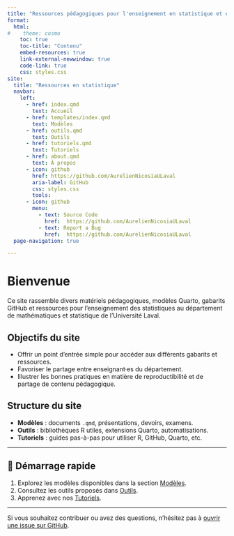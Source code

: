 ```yaml
---
title: "Ressources pédagogiques pour l'enseignement en statistique et en sciences des données"
format:
  html:
#    theme: cosmo
    toc: true
    toc-title: "Contenu"
    embed-resources: true
    link-external-newwindow: true
    code-link: true
    css: styles.css
site:
  title: "Ressources en statistique"
  navbar:
    left:
      - href: index.qmd
        text: Accueil
      - href: templates/index.qmd
        text: Modèles
      - href: outils.qmd
        text: Outils
      - href: tutoriels.qmd
        text: Tutoriels
      - href: about.qmd
        text: À propos
      - icon: github
        href: https://github.com/AurelienNicosiaULaval
        aria-label: GitHub
        css: styles.css
        tools:
      - icon: github
        menu:
          - text: Source Code
            href:  https://github.com/AurelienNicosiaULaval
          - text: Report a Bug
            href:  https://github.com/AurelienNicosiaULaval
  page-navigation: true

---
```


# Bienvenue

Ce site rassemble divers matériels pédagogiques, modèles Quarto, gabarits GitHub et ressources pour l’enseignement des statistiques au département de mathématiques et statistique de l’Université Laval.

## Objectifs du site

- Offrir un point d’entrée simple pour accéder aux différents gabarits et ressources.
- Favoriser le partage entre enseignant·es du département.
- Illustrer les bonnes pratiques en matière de reproductibilité et de partage de contenu pédagogique.

## Structure du site

- **Modèles** : documents `.qmd`, présentations, devoirs, examens.
- **Outils** : bibliothèques R utiles, extensions Quarto, automatisations.
- **Tutoriels** : guides pas-à-pas pour utiliser R, GitHub, Quarto, etc.

---

## 🚀 Démarrage rapide

1. Explorez les modèles disponibles dans la section [Modèles](templates/index.qmd).
2. Consultez les outils proposés dans [Outils](outils.qmd).
3. Apprenez avec nos [Tutoriels](tutoriels.qmd).

---

Si vous souhaitez contribuer ou avez des questions, n’hésitez pas à [ouvrir une issue sur GitHub](https://github.com/ton-utilisateur/ton-repo/issues).
